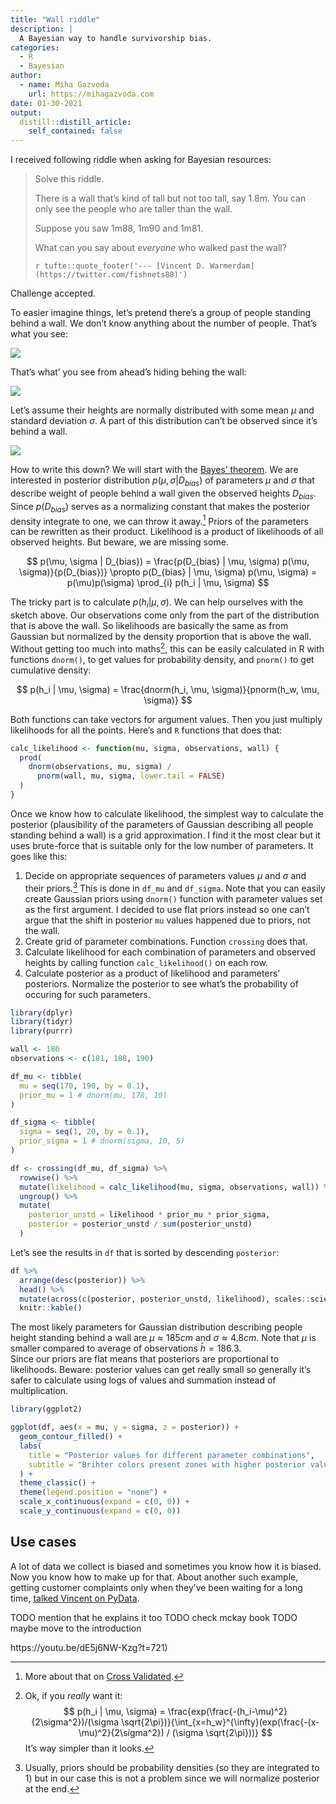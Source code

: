 ```yaml
---
title: "Wall riddle"
description: |
  A Bayesian way to handle survivorship bias. 
categories:
  - R
  - Bayesian
author:
  - name: Miha Gazvoda
    url: https://mihagazvoda.com
date: 01-30-2021
output:
  distill::distill_article:
    self_contained: false
---
```


I received following riddle when asking for Bayesian resources:

> Solve this riddle.
>
> There is a wall that's kind of tall but not too tall, say 1.8m. You can only see the people who are taller than the wall.
>
> Suppose you saw 1m88, 1m90 and 1m81.
>
> What can you say about *everyone* who walked past the wall?
>
> `r tufte::quote_footer('--- [Vincent D. Warmerdam](https://twitter.com/fishnets88)')`

Challenge accepted.

To easier imagine things, let's pretend there's a group of people standing behind a wall. We don't know anything about the number of people. That's what you see:

![](../../images/wall-puzzle/behind.png)

That's what' you see from ahead's hiding behing the wall:

![](../../images/wall-puzzle/front.png)

Let's assume their heights are normally distributed with some mean $\mu$ and standard deviation $\sigma$. A part of this distribution can't be observed since it's behind a wall.

![](https://pbs.twimg.com/media/Es00bBCXcAIHkOq?format=png&name=small)

How to write this down?
We will start with the [Bayes' theorem](https://en.wikipedia.org/wiki/Bayes%27_theorem#Statement_of_theorem). We are interested in posterior distribution $p(\mu, \sigma | D_{bias})$ of parameters $\mu$ and $\sigma$ that describe weight of people behind a wall given the observed heights $D_{bias}$. Since $p(D_{bias})$ serves as a normalizing constant that makes the posterior density integrate to one, we can throw it away.^[More about that on [Cross Validated](https://stats.stackexchange.com/questions/12112/normalizing-constant-in-bayes-theorem).] Priors of the parameters can be rewritten as their product. Likelihood is a product of likelihoods of all observed heights. But beware, we are missing some.

$$
p(\mu, \sigma | D_{bias}) = \frac{p(D_{bias} | \mu, \sigma) p(\mu, \sigma)}{p(D_{bias})} \propto p(D_{bias} | \mu, \sigma) p(\mu, \sigma) = p(\mu)p(\sigma) \prod_{i} p(h_i | \mu, \sigma)
$$

The tricky part is to calculate $p(h_i | \mu, \sigma)$. We can help ourselves with the sketch above. Our observations come only from the part of the distribution that is above the wall. So likelihoods are basically the same as from Gaussian but normalized by the density proportion that is above the wall. Without getting too much into maths^[Ok, if you *really* want it:
$$
p(h_i | \mu, \sigma) = \frac{exp(\frac{-(h_i-\mu)^2}{2\sigma^2})/(\sigma \sqrt{2\pi})}{\int_{x=h_w}^{\infty}(exp(\frac{-(x-\mu)^2}{2\sigma^2}) / (\sigma \sqrt{2\pi}))}
$$
It's way simpler than it looks.
], this can be easily calculated in R with functions `dnorm()`, to get values for probability density, and `pnorm()` to get cumulative density:

$$
p(h_i | \mu, \sigma) = \frac{dnorm(h_i, \mu, \sigma)}{pnorm(h_w, \mu, \sigma)}
$$


Both functions can take vectors for argument values. Then you just multiply likelihoods for all the points. Here's and `R` functions that does that:

```r
calc_likelihood <- function(mu, sigma, observations, wall) {
  prod(
    dnorm(observations, mu, sigma) /
      pnorm(wall, mu, sigma, lower.tail = FALSE)
  )
}
```

Once we know how to calculate likelihood, the simplest way to calculate the posterior (plausibility of the parameters of Gaussian describing all people standing behind a wall) is a grid approximation. I find it the most clear but it uses brute-force that is suitable only for the low number of parameters. It goes like this:

1. Decide on appropriate sequences of parameters values $\mu$ and $\sigma$ and their priors.^[Usually, priors should be probability densities (so they are integrated to 1) but in our case this is not a problem since we will normalize posterior at the end.] This is done in `df_mu` and `df_sigma`. Note that you can easily create Gaussian priors using `dnorm()` function with parameter values set as the first argument. I decided to use flat priors instead so one can't argue that the shift in posterior `mu` values happened due to priors, not the wall.
2. Create grid of parameter combinations. Function `crossing` does that.
3. Calculate likelihood for each combination of parameters and observed heights by calling function `calc_likelihood()` on each row.
4. Calculate posterior as a product of likelihood and parameters' posteriors. Normalize the posterior to see what's the probability of occuring for such parameters.

```r
library(dplyr)
library(tidyr)
library(purrr)

wall <- 180
observations <- c(181, 188, 190)

df_mu <- tibble(
  mu = seq(170, 190, by = 0.1),
  prior_mu = 1 # dnorm(mu, 178, 10)
)

df_sigma <- tibble(
  sigma = seq(1, 20, by = 0.1),
  prior_sigma = 1 # dnorm(sigma, 10, 5)
)

df <- crossing(df_mu, df_sigma) %>%
  rowwise() %>%
  mutate(likelihood = calc_likelihood(mu, sigma, observations, wall)) %>% 
  ungroup() %>% 
  mutate(
    posterior_unstd = likelihood * prior_mu * prior_sigma,
    posterior = posterior_unstd / sum(posterior_unstd)
  )
```

Let's see the results in `df` that is sorted by descending `posterior`:

```r
df %>% 
  arrange(desc(posterior)) %>% 
  head() %>% 
  mutate(across(c(posterior, posterior_unstd, likelihood), scales::scientific, 5)) %>% 
  knitr::kable()
```

The most likely parameters for Gaussian distribution describing people height standing behind a wall are $\mu \approx 185cm$ and $\sigma \approx 4.8cm$. Note that $\mu$ is smaller compared to average of observations $\bar{h} = 186.3$.   
Since our priors are flat means that posteriors are proportional to likelihoods. 
Beware: posterior values can get really small so generally it's safer to calculate using logs of values and summation instead of multiplication.

```r
library(ggplot2)

ggplot(df, aes(x = mu, y = sigma, z = posterior)) +
  geom_contour_filled() +
  labs(
    title = "Posterior values for different parameter combinations",
    subtitle = "Brihter colors present zones with higher posterior values."
  ) +
  theme_classic() +
  theme(legend.position = "none") +
  scale_x_continuous(expand = c(0, 0)) + 
  scale_y_continuous(expand = c(0, 0))
```



## Use cases

A lot of data we collect is biased and sometimes you know how it is biased. Now you know how to make up for that. About another such example, getting customer complaints only when they've been waiting for a long time, [talked Vincent on PyData](https://youtu.be/dE5j6NW-Kzg?t=721).
 
TODO mention that he explains it too
TODO check mckay book 
TODO maybe move to the introduction

https://youtu.be/dE5j6NW-Kzg?t=721)
